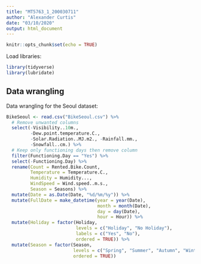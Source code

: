 ```yaml
---
title: "MT5763_1_200030711"
author: "Alexander Curtis"
date: "03/10/2020"
output: html_document
---
```


```r
knitr::opts_chunk$set(echo = TRUE)
```

Load libraries:
```r
library(tidyverse)
library(lubridate)
```

## Data wrangling

Data wrangling for the Seoul dataset:
```r
BikeSeoul <- read.csv("BikeSeoul.csv") %>% 
  # Remove unwanted columns
  select(-Visibility..10m.,
         -Dew.point.temperature.C.,
         -Solar.Radiation..MJ.m2., -Rainfall.mm.,
         -Snowfall..cm.) %>%
  # Keep only functioning days then remove column
  filter(Functioning.Day == "Yes") %>%
  select(-Functioning.Day) %>%
  rename(Count = Rented.Bike.Count, 
         Temperature = Temperature.C.,
         Humidity = Humidity...,
         WindSpeed = Wind.speed..m.s.,
         Season = Seasons) %>%
  mutate(Date = as.Date(Date, "%d/%m/%y")) %>%
  mutate(FullDate = make_datetime(year = year(Date),
                                  month = month(Date),
                                  day = day(Date),
                                  hour = Hour)) %>%
  mutate(Holiday = factor(Holiday, 
                          levels = c("Holiday", "No Holiday"),
                          labels = c("Yes", "No"),
                          ordered = TRUE)) %>%
  mutate(Season = factor(Season, 
                         levels = c("Spring", "Summer", "Autumn", "Winter"),
                         ordered = TRUE))
```









